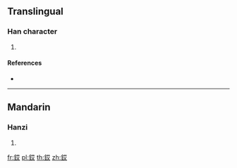{{character info/new}}
==Translingual==

===Han character===
{{Han char|rn=167|rad=金|as=06|sn=14|four=|canj=CTK}}

# {{defn|Han|sort=金06}}

====References====
* {{Han ref|kx=1305.211|hdz=64194.051|uh=92B0|ud=37552}}

----

==Mandarin==

===Hanzi===
{{cmn-hanzi|pin=[[āi]] ([[ai1]])|wg=ai<sup>1</sup>}}

# {{defn|lang=cmn|sort=金06}}

[[fr:銰]]
[[pl:銰]]
[[th:銰]]
[[zh:銰]]